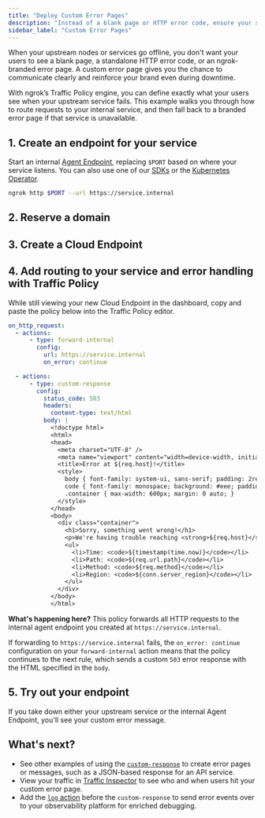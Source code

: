 ```yaml
---
title: "Deploy Custom Error Pages"
description: "Instead of a blank page or HTTP error code, ensure your services automatically failover to error pages with clear details and instructions."
sidebar_label: "Custom Error Pages"
---
```



When your upstream nodes or services go offline, you don't want your users to see a blank page, a standalone HTTP error code, or an ngrok-branded error page.
A custom error page gives you the chance to communicate clearly and reinforce your brand even during downtime.

With ngrok’s Traffic Policy engine, you can define exactly what your users see when your upstream service fails. This example walks you through how to route requests to your internal service, and then fall back to a branded error page if that service is unavailable.

## 1. Create an endpoint for your service

Start an internal [Agent Endpoint](/docs/universal-gateway/agent-endpoints/), replacing `$PORT` based on where your service listens.
You can also use one of our [SDKs](/docs/agent-sdks) or the [Kubernetes Operator](/docs/k8s).

```bash
ngrok http $PORT --url https://service.internal
```

## 2. Reserve a domain

<ReserveDomain />

## 3. Create a Cloud Endpoint

<CloudEndpoint />

## 4. Add routing to your service and error handling with Traffic Policy

While still viewing your new Cloud Endpoint in the dashboard, copy and paste the policy below into the Traffic Policy editor.

```yaml
on_http_request:
  - actions:
      - type: forward-internal
        config:
          url: https://service.internal
          on_error: continue

  - actions:
      - type: custom-response
        config:
          status_code: 503
          headers:
            content-type: text/html
          body: |
            <!doctype html>
            <html>
            <head>
              <meta charset="UTF-8" />
              <meta name="viewport" content="width=device-width, initial-scale=1" />
              <title>Error at ${req.host}!</title>
              <style>
                body { font-family: system-ui, sans-serif; padding: 2rem; background: #fff; }
                code { font-family: monospace; background: #eee; padding: 0.2em 0.4em; border-radius: 4px; }
                .container { max-width: 600px; margin: 0 auto; }
              </style>
            </head>
            <body>
              <div class="container">
                <h1>Sorry, something went wrong!</h1>
                <p>We're having trouble reaching <strong>${req.host}</strong>.</p>
                <ul>
                  <li>Time: <code>${timestamp(time.now)}</code></li>
                  <li>Path: <code>${req.url.path}</code></li>
                  <li>Method: <code>${req.method}</code></li>
                  <li>Region: <code>${conn.server_region}</code></li>
                </ul>
              </div>
            </body>
            </html>
```

**What's happening here?** This policy forwards all HTTP requests to the internal agent endpoint you created at `https://service.internal`.

If forwarding to `https://service.internal` fails, the `on_error: continue` configuration on your `forward-internal` action means that the policy continues to the next rule, which sends a custom `503` error response with the HTML specified in the `body`.

## 5. Try out your endpoint

<TryOut />

If you take down either your upstream service or the internal Agent Endpoint, you'll see your custom error message.

## What's next?

- See other examples of using the [`custom-response`](/docs/traffic-policy/actions/custom-response/#examples) to create error pages or messages, such as a JSON-based response for an API service.
- View your traffic in [Traffic Inspector](https://dashboard.ngrok.com/traffic-inspector) to see who and when users hit your custom error page.
- Add the [`log` action](/docs/traffic-policy/actions/log) before the `custom-response` to send error events over to your observability platform for enriched debugging.

<Back />

